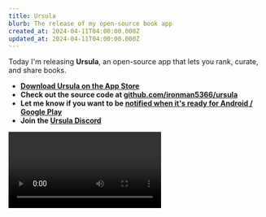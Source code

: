 ```yaml
---
title: Ursula
blurb: The release of my open-source book app
created_at: 2024-04-11T04:00:00.000Z
updated_at: 2024-04-11T04:00:00.000Z
---
```


Today I'm releasing **Ursula**, an open-source app that lets you rank, curate, and share books.

- **[Download Ursula on the App Store](https://apps.apple.com/us/app/ursula-books/id6478836951)**
- **Check out the source code at [github.com/ironman5366/ursula](https://github.com/ironman5366/ursula)**
- **Let me know if you want to be [notified when it's ready for Android / Google Play](https://forms.gle/rBYx6zG2y3juzfkcA)**
- **Join the [Ursula Discord](https://discord.gg/ETPqBdrVjn)**

<Video src="/uploads/ursulapromocompressed.mp4" width={350} />

I built Ursula over the last two months, in what's turned out to be a lovely little period of unemployment. In a few days
I move to San Francisco and start a new job, so it's time to write this post and release Ursula publicly, though I'm not
sure I'd ever feel that it was "ready".

If you use it, I'd love to hear your feedback as I continue to polish this very unfinished project.
You can get in touch via the [Ursula Discord](https://discord.gg/ETPqBdrVjn), or by emailing me at
[will@willbeddow.com](mailto:will@willbeddow.com). No note is too small or too big, so please let me know what you love and
hate about it!

Ursula features a stack-ranking mechanism (instead of stars), some light social features, and AI recommendations. It's named after Ursula Le Guin.
I'm indebted to [Mash Ibtesum](https://mash.studio/) for his contributions to the app's design, and my early testers
(especially Max Vale and Julia Short) for giving me invaluable and honest feedback. Ursula is a non-commercial and
permissively-licensed project.

The initial idea from Ursula came from an app called [Beli](https://beliapp.com/). I loved that Beli forced you to
_stack-rank_ your favorite restaurants rather than assign them star ratings. I think these stack rankings are much
higher signal than stars - it doesn't mean much to me if a friend ranks a restaurant as 5 stars, but if I see that my
friend ranked a restaurant as #1 out of 424 restaurants they've been to, I'll go out of my way to try it.

<CustomImage
  src="/uploads/ursulafavorites.png"
  width={353}
  height={715}
  alt="A screenshot of my favorite books on Ursula, with &#x22;Behind the Beautiful Forevers&#x22; by Katherine Boo in position #1"
  caption="'Behind the Beautiful Forevers', my #1 book, deserves more praise than just '5 stars'"
/>

## Development and Motivation

(if you're interested in contributing to Ursula in any way, technical or non-technical,
please reach out! I love collaborating - no prior experience in any
particular area is necessary)

Ursula is a pretty basic React Native app. The backend is run on Supabase.
The data comes from [Open Library](https://openlibrary.org/), and data quality is very much a work in progress.
In the monorepo, you'll find all react-native code in the `mobile` directory, SQL migrations and supabase functions in
the `supabase` directory, and python scripts that I used to load in ~30M books from Open Library in `data`.

The supabase Deno functions and the react-native code share typescript types which are automatically generated from the
supabase database - any time I make a change to the database, I run `npm run write-types`, and the types are updated.

This is my first time working with Supabase, and I've found it to be very pleasant. I have the very minor complaint
that the CLI + migrations experience feels like a second-class citizen to the web UI, but in general I love that
everything is built on top of Postgres, the type integration is excellent, and their pricing is reasonable.

Take the social feed as an example of how everything integrates - I write a SQL migration defining a function that
returns a feed of activities for a user:

<CustomCodeBlock language={"sql"}>
  ```sql -- Users get -- All activities from users they follow -- All join
  activities -- All activities of anybody following them CREATE OR REPLACE
  FUNCTION social_feed(for_user_id uuid) RETURNS SETOF activities LANGUAGE sql
  AS $$ SELECT DISTINCT ON (feed.id) feed.* FROM ( SELECT activities.* FROM
  activities JOIN follows ON activities.user_id = follows.followee_id WHERE
  follows.follower_id = for_user_id UNION SELECT activities.* FROM activities
  WHERE activities.type = 'joined' UNION SELECT activities.* FROM activities
  WHERE activities.type = 'followed' AND activities.data->>'user_id' =
  for_user_id::text ) feed $$; ```
</CustomCodeBlock>
